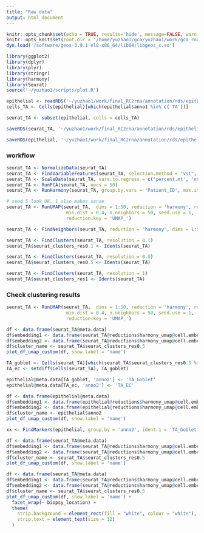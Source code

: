 ```yaml
---
title: "Raw data"
output: html_document
---
```


```r
knitr::opts_chunk$set(echo = TRUE, results='hide', message=FALSE, warning=FALSE, fig.height = 7, fig.width = 7)
knitr::opts_knit$set(root.dir = '/home/yuzhao1/gca/yuzhao1/work/gca_rna/')
dyn.load('/software/geos-3.9.1-el8-x86_64/lib64/libgeos_c.so')

library(ggplot2)
library(dplyr)
library(plyr)
library(stringr)
library(harmony)
library(Seurat)
source('~/yuzhao1/scripts/plot.R')
```


```r
epithelial <- readRDS('~/yuzhao1/work/final_RC2rna/annotation/rds/epithelial3.rds')
cells_TA <- Cells(epithelial)[which(epithelial$anno1 %in% c('TA'))]
```

```r
seurat_TA <- subset(epithelial, cells = cells_TA)
```

```r
saveRDS(seurat_TA, '~/yuzhao1/work/final_RC2rna/annotation/rds/epithelial3_TA.rds')
```


```r
saveRDS(epithelial, '~/yuzhao1/work/final_RC2rna/annotation/rds/epithelial3.rds')

```


### workflow


```r
seurat_TA <- NormalizeData(seurat_TA)
seurat_TA <- FindVariableFeatures(seurat_TA, selection.method = "vst", nfeatures = 2000)
seurat_TA <- ScaleData(seurat_TA, vars.to.regress = c('percent.mt', 'nCount_RNA', 'CC.Difference'))
seurat_TA <- RunPCA(seurat_TA, npcs = 50)
seurat_TA <- RunHarmony(seurat_TA, group.by.vars = 'Patient_ID', max.iter.harmony = 20)

# seed 5 look OK, 1 also makes sense
seurat_TA <- RunUMAP(seurat_TA,  dims = 1:50, reduction = 'harmony', reduction.name = 'harmony_umap', 
                      min.dist = 0.4, n.neighbors = 50, seed.use = 1,
                      reduction.key = 'UMAP_')

seurat_TA <- FindNeighbors(seurat_TA, reduction = 'harmony', dims = 1:50)

seurat_TA <- FindClusters(seurat_TA, resolution = 0.1)
seurat_TA$seurat_clusters_res0.1 <- Idents(seurat_TA)

seurat_TA <- FindClusters(seurat_TA, resolution = 0.5)
seurat_TA$seurat_clusters_res0.5 <- Idents(seurat_TA)

seurat_TA <- FindClusters(seurat_TA, resolution = 1)
seurat_TA$seurat_clusters_res1 <- Idents(seurat_TA)
```



### Check clustering results

```r
seurat_TA <- RunUMAP(seurat_TA,  dims = 1:50, reduction = 'harmony', reduction.name = 'harmony_umap', 
                      min.dist = 0.4, n.neighbors = 50, seed.use = 1,
                      reduction.key = 'UMAP_')
```


```r
df <- data.frame(seurat_TA@meta.data)
df$embedding1 <- data.frame(seurat_TA@reductions$harmony_umap@cell.embeddings)$UMAP_1
df$embedding2 <- data.frame(seurat_TA@reductions$harmony_umap@cell.embeddings)$UMAP_2
df$cluster_name <- seurat_TA$seurat_clusters_res0.5
plot_df_umap_custom(df, show.label = 'name')
```

```r
TA_goblet <- Cells(seurat_TA)[which(seurat_TA$seurat_clusters_res0.5 %in% c('3'))]
TA_ec <- setdiff(Cells(seurat_TA), TA_goblet)

epithelial@meta.data[TA_goblet, 'anno2'] <- 'TA_Goblet'
epithelial@meta.data[TA_ec, 'anno2'] <- 'TA_EC'

df <- data.frame(epithelial@meta.data)
df$embedding1 <- data.frame(epithelial@reductions$harmony_umap@cell.embeddings)$UMAP_1
df$embedding2 <- data.frame(epithelial@reductions$harmony_umap@cell.embeddings)$UMAP_2
df$cluster_name <- epithelial$anno2
plot_df_umap_custom(df, show.label = 'name')
```

```r
xx <- FindMarkers(epithelial, group.by = 'anno2', ident.1 = 'TA_Goblet', ident.2 = 'TA_EC')
```



```r
df <- data.frame(seurat_TA@meta.data)
df$embedding1 <- data.frame(seurat_TA@reductions$harmony_umap@cell.embeddings)$UMAP_1
df$embedding2 <- data.frame(seurat_TA@reductions$harmony_umap@cell.embeddings)$UMAP_2
df$cluster_name <- seurat_TA$seurat_clusters_res0.5
plot_df_umap_custom(df, show.label = 'name')
```


```r
df <- data.frame(seurat_TA@meta.data)
df$embedding1 <- data.frame(seurat_TA@reductions$harmony_umap@cell.embeddings)$UMAP_1
df$embedding2 <- data.frame(seurat_TA@reductions$harmony_umap@cell.embeddings)$UMAP_2
df$cluster_name <- seurat_TA$seurat_clusters_res0.5
plot_df_umap_custom(df, show.label = 'name') +
  facet_wrap(~ biopsy_location) +
  theme(
    strip.background = element_rect(fill = "white", colour = "white"),
    strip.text = element_text(size = 12)
  )
```


